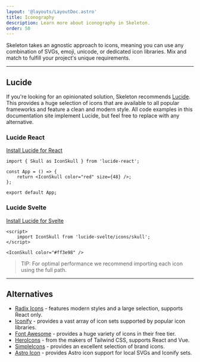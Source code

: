 ```yaml
---
layout: '@layouts/LayoutDoc.astro'
title: Iconography
description: Learn more about iconography in Skeleton.
order: 50
---
```




<p class="type-scale-5">Skeleton takes an agnostic approach to icons, meaning you can use any combination of SVGs, emoji, unicode, or dedicated icon
	libraries. Mix and match to fulfill your project's unique requirements.</p>

---

## Lucide

<figure class="card-filled-enhanced flex justify-center p-8">
	<div class="flex gap-4">
		<Heart size={48} />
		<UserRound size={48} />
		<Triangle size={48} />
	</div>
</figure>

If you're looking for an opinionated solution, Skeleton recommends [Lucide](https://lucide.dev/). This provides a huge selection of icons that are available to all popular frameworks and feature a clean and modern style. All code examples in this documentation site implement Lucide, but feel free to replace with any alternative.

### Lucide React

[Install Lucide for React](https://lucide.dev/guide/packages/lucide-react)

```tsx
import { Skull as IconSkull } from 'lucide-react';

const App = () => {
	return <IconSkull color="red" size={48} />;
};

export default App;
```

### Lucide Svelte

[Install Lucide for Svelte](https://lucide.dev/guide/packages/lucide-svelte)

```svelte
<script>
	import IconSkull from 'lucide-svelte/icons/skull';
</script>

<IconSkull color="#ff3e98" />
```

> TIP: For optimal performance we recommend importing each icon using the full path.

---

## Alternatives

- [Radix Icons](https://www.radix-ui.com/icons) - features modern styles and a large selection, supports React only.
- [Iconify](https://iconify.design/) - provides a vast array of icon sets supported by popular icon libraries.
- [Font Awesome](https://fontawesome.com/) - provides a huge variety of icons in their free tier.
- [HeroIcons](https://heroicons.com/) - from the makers of Tailwind CSS, supports React and Vue.
- [SimpleIcons](https://simpleicons.org/) - provides an excellent selection of brand icons.
- [Astro Icon](https://www.astroicon.dev/) - provides Astro icon support for local SVGs and Iconify sets.
